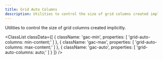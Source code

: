 ```yaml
---
title: Grid Auto Columns
description: Utilities to control the size of grid columns created implicitly.
---
```



Utilities to control the size of grid columns created implicitly.

<ClassList
  classData={[
    {
        className: 'gac-min',
        properties: [
            'grid-auto-columns: min-content;'
        ]
    },
    {
        className: 'gac-max',
        properties: [
            'grid-auto-columns: max-content;'
        ]
    },
    {
        className: 'gac-auto',
        properties: [
            'grid-auto-columns: auto;'
        ]
    }
  ]}
/>